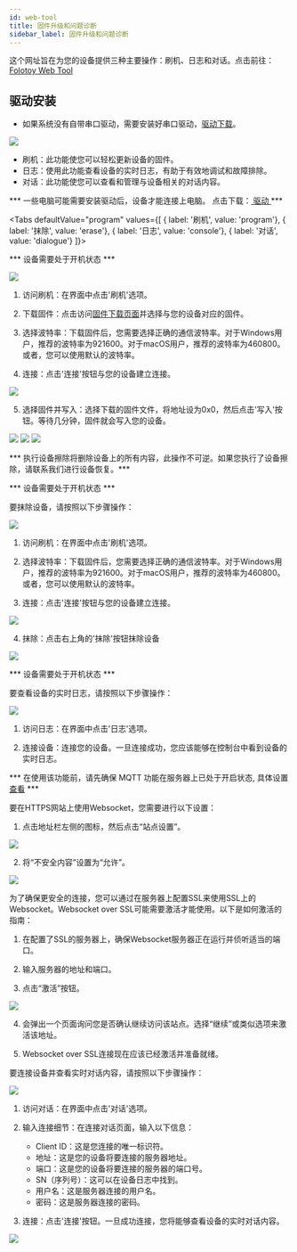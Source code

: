 ```yaml
---
id: web-tool
title: 固件升级和问题诊断
sidebar_label: 固件升级和问题诊断
---
```


这个网址旨在为您的设备提供三种主要操作：刷机、日志和对话。点击前往：[Folotoy Web Tool](https://tool.folotoy.com/index)

## 驱动安装

* 如果系统没有自带串口驱动，需要安装好串口驱动，[驱动下载](https://github.com/FoloToy/folotoy-doc/issues/52)。


<img src="https://user-images.githubusercontent.com/41461127/281996998-de76550b-5701-40dd-a115-38988f78a1c8.png" />

- 刷机：此功能使您可以轻松更新设备的固件。
- 日志：使用此功能查看设备的实时日志，有助于有效地调试和故障排除。
- 对话：此功能使您可以查看和管理与设备相关的对话内容。

*** 一些电脑可能需要安装驱动后，设备才能连接上电脑。 点击下载：[ 驱动 ](https://github.com/FoloToy/folotoy-doc/issues/52)***


<Tabs
defaultValue="program"
values={[
{ label: '刷机', value: 'program'},
{ label: '抹除', value: 'erase'},
{ label: '日志', value: 'console'},
{ label: '对话', value: 'dialogue'}
]}>
<TabItem value="program">

*** 设备需要处于开机状态 ***


<img src="https://user-images.githubusercontent.com/41461127/281997006-e7e25ec8-5501-41cd-81b1-8529ea73cacf.png" />

1. 访问刷机：在界面中点击'刷机'选项。

2. 下载固件：点击访问[固件下载页面](https://github.com/FoloToy/folotoy-bin/releases/)并选择与您的设备对应的固件。

3. 选择波特率：下载固件后，您需要选择正确的通信波特率。对于Windows用户，推荐的波特率为921600。对于macOS用户，推荐的波特率为460800。或者，您可以使用默认的波特率。

4. 连接：点击'连接'按钮与您的设备建立连接。

<img src="https://user-images.githubusercontent.com/41461127/281996985-2035d87f-ca5e-434a-85d5-50dbb73dd50e.png" />


5. 选择固件并写入：选择下载的固件文件，将地址设为0x0，然后点击'写入'按钮。等待几分钟，固件就会写入您的设备。

<img src="https://user-images.githubusercontent.com/41461127/281997011-8f89d911-fe91-407d-8845-52b912540840.png" />
<img src="https://user-images.githubusercontent.com/41461127/281997502-9fdb3ff7-8fe4-4d4f-a210-cff10d681451.png" />
<img src="https://user-images.githubusercontent.com/41461127/281997016-9d660483-1377-466d-a801-7534da1ce8d4.png" />

</TabItem>

<TabItem value="erase">

*** 执行设备擦除将删除设备上的所有内容，此操作不可逆。如果您执行了设备擦除，请联系我们进行设备恢复。***

*** 设备需要处于开机状态 ***

要抹除设备，请按照以下步骤操作：

<img src="https://user-images.githubusercontent.com/41461127/281997006-e7e25ec8-5501-41cd-81b1-8529ea73cacf.png" />

1. 访问刷机：在界面中点击'刷机'选项。

2. 选择波特率：下载固件后，您需要选择正确的通信波特率。对于Windows用户，推荐的波特率为921600。对于macOS用户，推荐的波特率为460800。或者，您可以使用默认的波特率。

3. 连接：点击'连接'按钮与您的设备建立连接。

<img src="https://user-images.githubusercontent.com/41461127/281996985-2035d87f-ca5e-434a-85d5-50dbb73dd50e.png" />


4. 抹除：点击右上角的'抹除'按钮抹除设备

<img src="https://user-images.githubusercontent.com/41461127/281997011-8f89d911-fe91-407d-8845-52b912540840.png" />

</TabItem>

<TabItem value="console">

*** 设备需要处于开机状态 ***

要查看设备的实时日志，请按照以下步骤操作：

<img src="https://user-images.githubusercontent.com/41461127/281996988-d4c1fc26-fe02-4d82-bb89-0af8df732126.png" />

1. 访问日志：在界面中点击'日志'选项。

2. 连接设备：连接您的设备。一旦连接成功，您应该能够在控制台中看到设备的实时日志。


</TabItem>
<TabItem value="dialogue">

*** 在使用该功能前，请先确保 MQTT 功能在服务器上已处于开启状态, 具体设置[查看](./integrations/mqtt.md) ***

要在HTTPS网站上使用Websocket，您需要进行以下设置：

1. 点击地址栏左侧的图标，然后点击“站点设置”。

<img src="https://user-images.githubusercontent.com/41461127/282994109-3117e901-ed00-4748-b72e-56ad95659415.png" />

2. 将“不安全内容”设置为“允许”。

<img src="https://user-images.githubusercontent.com/41461127/282992948-80724a74-8581-4937-9220-5bf1c5e69e1c.png" />

为了确保更安全的连接，您可以通过在服务器上配置SSL来使用SSL上的Websocket。Websocket over SSL可能需要激活才能使用。以下是如何激活的指南：

1. 在配置了SSL的服务器上，确保Websocket服务器正在运行并侦听适当的端口。

2. 输入服务器的地址和端口。

3. 点击“激活”按钮。

<img src="https://user-images.githubusercontent.com/41461127/282994811-675ebd20-334b-48e4-a134-1a98aec117ac.png" />

4. 会弹出一个页面询问您是否确认继续访问该站点。选择“继续”或类似选项来激活该地址。

5. Websocket over SSL连接现在应该已经激活并准备就绪。

要连接设备并查看实时对话内容，请按照以下步骤操作：

<img src="https://user-images.githubusercontent.com/41461127/283020535-a0ec9ac9-d653-4e84-b2f3-cc347486c619.png" />


1. 访问对话：在界面中点击'对话'选项。


2. 输入连接细节：在连接对话页面，输入以下信息：
    - Client ID：这是您连接的唯一标识符。
    - 地址：这是您的设备将要连接的服务器地址。
    - 端口：这是您的设备将要连接的服务器的端口号。
    - SN（序列号）：这可以在设备日志中找到。
    - 用户名：这是服务器连接的用户名。
    - 密码：这是服务器连接的密码。
    
3. 连接：点击'连接'按钮。一旦成功连接，您将能够查看设备的实时对话内容。

<img src="https://user-images.githubusercontent.com/41461127/281996977-6d332466-bc35-4dab-b7af-c0c6af210fc5.png" />
</TabItem>
</Tabs>